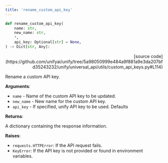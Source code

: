 ```yaml
---
title: 'rename_custom_api_key'
---
```


```python
def rename_custom_api_key(
    name: str,
    new_name: str,
    *,
    api_key: Optional[str] = None,
) -> Dict[str, Any]:
```

<p align="right">[source code](https://github.com/unifyai/unify/tree/5a98050999e484a9f881a9e3da207bfd35243232/unify/universal_api/utils/custom_api_keys.py#L114)</p>

Rename a custom API key.

**Arguments**:

- `name` - Name of the custom API key to be updated.
- `new_name` - New name for the custom API key.
- `api_key` - If specified, unify API key to be used. Defaults



**Returns**:

A dictionary containing the response information.



**Raises**:

- `requests.HTTPError`: If the API request fails.
- `KeyError`: If the API key is not provided or found in environment variables.